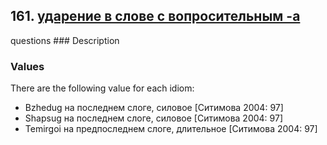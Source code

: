 ## 161. <a href =  'https://agricolamz.github.io/The_Circassian_Isoglosses_Database/161.html'>ударение в слове с вопросительным -a</a>
questions
### Description



### Values
There are the following value for each idiom:

* Bzhedug  на последнем слоге, силовое [Ситимова 2004: 97] 
* Shapsug  на последнем слоге, силовое [Ситимова 2004: 97] 
* Temirgoi  на предпоследнем слоге, длительное [Ситимова 2004: 97] 

